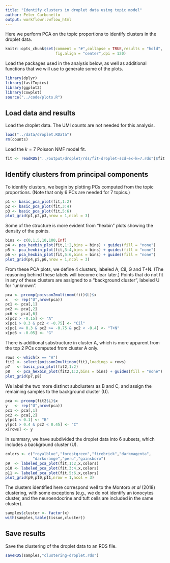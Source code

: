 ```yaml
---
title: "Identify clusters in droplet data using topic model"
author: Peter Carbonetto
output: workflowr::wflow_html
---
```


Here we perform PCA on the topic proportions to identify clusters in
the droplet data. 

```r
knitr::opts_chunk$set(comment = "#",collapse = TRUE,results = "hold",
                      fig.align = "center",dpi = 120)
```

Load the packages used in the analysis below, as well as additional
functions that we will use to generate some of the plots.

```r
library(dplyr)
library(fastTopics)
library(ggplot2)
library(cowplot)
source("../code/plots.R")
```

Load data and results
---------------------

Load the droplet data. The UMI counts are not needed for this analysis.

```r
load("../data/droplet.RData")
rm(counts)
```

Load the $k = 7$ Poisson NMF model fit.

```r
fit <- readRDS("../output/droplet/rds/fit-droplet-scd-ex-k=7.rds")$fit
```

Identify clusters from principal components
-------------------------------------------

To identify clusters, we begin by plotting PCs computed from the topic
proportions. (Note that only 6 PCs are needed for 7 topics.)

```r
p1 <- basic_pca_plot(fit,1:2)
p2 <- basic_pca_plot(fit,3:4)
p3 <- basic_pca_plot(fit,5:6)
plot_grid(p1,p2,p3,nrow = 1,ncol = 3)
```

Some of the structure is more evident from "hexbin" plots showing the
density of the points.

```r
bins <- c(0,1,5,10,100,Inf)
p4 <- pca_hexbin_plot(fit,1:2,bins = bins) + guides(fill = "none")
p5 <- pca_hexbin_plot(fit,3:4,bins = bins) + guides(fill = "none")
p6 <- pca_hexbin_plot(fit,5:6,bins = bins) + guides(fill = "none")
plot_grid(p4,p5,p6,nrow = 1,ncol = 3)
```

From these PCA plots, we define 4 clusters, labeled A, Cil, G and
T+N. (The reasoning behind these labels will become clear later.)
Points that do not fit in any of these clusters are assigned to a
"background cluster", labeled U for "unknown".

```r
pca <- prcomp(poisson2multinom(fit)$L)$x
x   <- rep("U",nrow(pca))
pc1 <- pca[,1]
pc2 <- pca[,2]
pc6 <- pca[,6]
x[pc2 > -0.15] <- "A"
x[pc1 > 0.3 & pc2 < -0.75] <- "Cil"
x[pc1 <= 0.3 & pc2 >= -0.75 & pc2 < -0.4] <- "T+N"
x[pc6 < -0.05] <- "G"
```

There is additional substructure in cluster A, which is more apparent
from the top 2 PCs computed from cluster A only.

```r
rows <- which(x == "A")
fit2 <- select(poisson2multinom(fit),loadings = rows)
p7   <- basic_pca_plot(fit2,1:2)
p8   <- pca_hexbin_plot(fit2,1:2,bins = bins) + guides(fill = "none")
plot_grid(p7,p8)
```

We label the two more distinct subclusters as B and C, and assign the
remaining samples to the background cluster (U).

```r
pca <- prcomp(fit2$L)$x
y   <- rep("U",nrow(pca))
pc1 <- pca[,1]
pc2 <- pca[,2]
y[pc1 < 0.1] <- "B"
y[pc1 > 0.4 & pc2 < 0.45] <- "C"
x[rows] <- y
```

In summary, we have subdivided the droplet data into 6 subsets, which
includes a background cluster (U).

```r
colors <- c("royalblue","forestgreen","firebrick","darkmagenta",
            "darkorange","peru","gainsboro")
p9  <- labeled_pca_plot(fit,1:2,x,colors)
p10 <- labeled_pca_plot(fit,3:4,x,colors)
p11 <- labeled_pca_plot(fit,5:6,x,colors)
plot_grid(p9,p10,p11,nrow = 1,ncol = 3)
```

The clusters identified here correspond well to the Montoro *et al*
(2018) clustering, with some exceptions (e.g., we do not identify an
ionocytes cluster, and the neuroendocrine and tuft cells are included
in the same cluster).

```r
samples$cluster <- factor(x)
with(samples,table(tissue,cluster))
```

Save results
------------

Save the clustering of the droplet data to an RDS file.

```r
saveRDS(samples,"clustering-droplet.rds")
```
